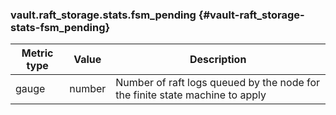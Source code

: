 ### vault.raft_storage.stats.fsm_pending {#vault-raft_storage-stats-fsm_pending}

Metric type | Value   | Description
----------- | ------- | -----------
gauge       | number  | Number of raft logs queued by the node for the finite state machine to apply

